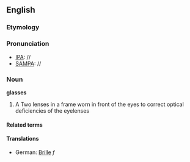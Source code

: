 ==English==
===Etymology===

===Pronunciation===
*[[IPA]]: //
*[[SAMPA]]: //

=== Noun ===
'''glasses'''

#A Two lenses in a frame worn in front of the eyes to correct optical deficiencies of the eyelenses

====Related terms====

====Translations====
*German: [[Brille]] ''f''